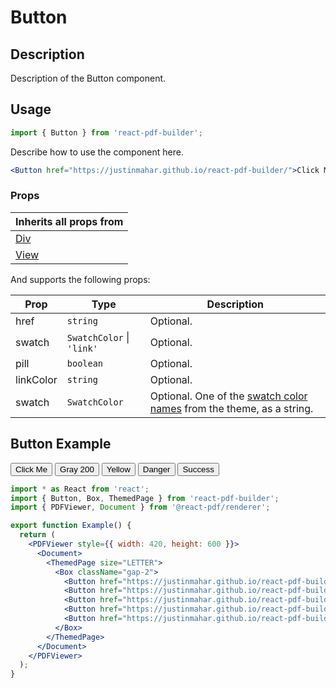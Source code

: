 

<Meta title="Documentation/Components/Button" />

<h1>Button</h1>

## Description

Description of the Button component.

## Usage

```jsx
import { Button } from 'react-pdf-builder';
```

Describe how to use the component here.

```jsx
<Button href="https://justinmahar.github.io/react-pdf-builder/">Click Me</Button>
```

### Props

| Inherits all props from                                                                                      |
| ------------------------------------------------------------------------------------------------------------ |
| [Div](https://justinmahar.github.io/react-pdf-builder/?path=/docs/documentation-components-basics-div--docs) |
| [View](https://react-pdf.org/components#view)                                                                |

And supports the following props:

| Prop      | Type                          | Description                                                                                                                                                                  |
| --------- | ----------------------------- | ---------------------------------------------------------------------------------------------------------------------------------------------------------------------------- |
| href      | `string`                      | Optional.                                                                                                                                                                    |
| swatch    | `SwatchColor` &#124; `'link'` | Optional.                                                                                                                                                                    |
| pill      | `boolean`                     | Optional.                                                                                                                                                                    |
| linkColor | `string`                      | Optional.                                                                                                                                                                    |
| swatch    | `SwatchColor`                 | Optional. One of the [swatch color names](https://justinmahar.github.io/react-pdf-builder/?path=/docs/documentation-themes--docs#swatch-colors) from the theme, as a string. |
  
## Button Example

<DocsPDF>
  <Box className="gap-2">
    <Button href="https://justinmahar.github.io/react-pdf-builder/">Click Me</Button>
    <Button href="https://justinmahar.github.io/react-pdf-builder/" swatch='gray200'>Gray 200</Button>
    <Button href="https://justinmahar.github.io/react-pdf-builder/" swatch='yellow'>Yellow</Button>
    <Button href="https://justinmahar.github.io/react-pdf-builder/" swatch='danger'>Danger</Button>
    <Button href="https://justinmahar.github.io/react-pdf-builder/" swatch='success'>Success</Button>
  </Box>
</DocsPDF>

```jsx
import * as React from 'react';
import { Button, Box, ThemedPage } from 'react-pdf-builder';
import { PDFViewer, Document } from '@react-pdf/renderer';

export function Example() {
  return (
    <PDFViewer style={{ width: 420, height: 600 }}>
      <Document>
        <ThemedPage size="LETTER">
          <Box className="gap-2">
            <Button href="https://justinmahar.github.io/react-pdf-builder/">Click Me</Button>
            <Button href="https://justinmahar.github.io/react-pdf-builder/" swatch='gray200'>Gray 200</Button>
            <Button href="https://justinmahar.github.io/react-pdf-builder/" swatch='yellow'>Yellow</Button>
            <Button href="https://justinmahar.github.io/react-pdf-builder/" swatch='danger'>Danger</Button>
            <Button href="https://justinmahar.github.io/react-pdf-builder/" swatch='success'>Success</Button>
          </Box>
        </ThemedPage>
      </Document>
    </PDFViewer>
  );
}
```
